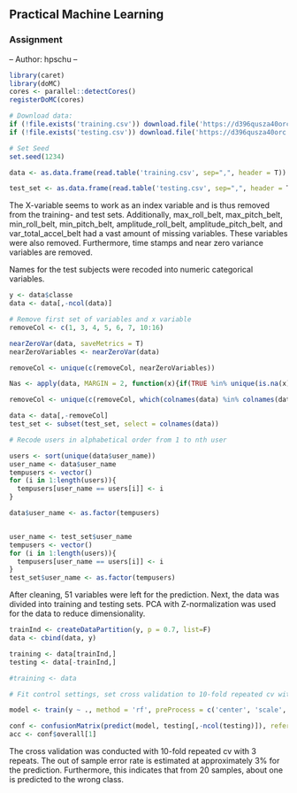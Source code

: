 ## Practical Machine Learning
### Assignment
-- Author: hpschu --

```r
library(caret)
library(doMC)
cores <- parallel::detectCores()
registerDoMC(cores)
```


```r
# Download data:
if (!file.exists('training.csv')) download.file('https://d396qusza40orc.cloudfront.net/predmachlearn/pml-training.csv', method = 'curl', destfile = 'training.csv')
if (!file.exists('testing.csv')) download.file('https://d396qusza40orc.cloudfront.net/predmachlearn/pml-testing.csv', method = 'curl', destfile = 'testing.csv')

# Set Seed
set.seed(1234)

data <- as.data.frame(read.table('training.csv', sep=",", header = T))

test_set <- as.data.frame(read.table('testing.csv', sep=",", header = T))

```

The X-variable seems to work as an index variable and is thus removed from the training- and test sets. Additionally, max_roll_belt, max_pitch_belt, min_roll_belt, min_pitch_belt, amplitude_roll_belt, amplitude_pitch_belt, and var_total_accel_belt had a vast amount of missing variables. These variables were also removed. Furthermore, time stamps and near zero variance variables are removed.

Names for the test subjects were recoded into numeric categorical variables.

```r


y <- data$classe
data <- data[,-ncol(data)]

# Remove first set of variables and x variable
removeCol <- c(1, 3, 4, 5, 6, 7, 10:16)

nearZeroVar(data, saveMetrics = T)
nearZeroVariables <- nearZeroVar(data)

removeCol <- unique(c(removeCol, nearZeroVariables))

Nas <- apply(data, MARGIN = 2, function(x){if(TRUE %in% unique(is.na(x))) return(TRUE) else return(FALSE)})

removeCol <- unique(c(removeCol, which(colnames(data) %in% colnames(data)[Nas])))

data <- data[,-removeCol]
test_set <- subset(test_set, select = colnames(data))

# Recode users in alphabetical order from 1 to nth user

users <- sort(unique(data$user_name))
user_name <- data$user_name
tempusers <- vector()
for (i in 1:length(users)){
  tempusers[user_name == users[i]] <- i
}

data$user_name <- as.factor(tempusers)


user_name <- test_set$user_name
tempusers <- vector()
for (i in 1:length(users)){
  tempusers[user_name == users[i]] <- i
}
test_set$user_name <- as.factor(tempusers)
```

After cleaning, 51 variables were left for the prediction. Next, the data was divided into training and testing sets. PCA with Z-normalization was used for the data to reduce dimensionality.

```r
trainInd <- createDataPartition(y, p = 0.7, list=F)
data <- cbind(data, y)

training <- data[trainInd,]
testing <- data[-trainInd,]

#training <- data

# Fit control settings, set cross validation to 10-fold repeated cv with 3 repeats.

model <- train(y ~ ., method = 'rf', preProcess = c('center', 'scale', 'pca'), data = training, trainControl = trainControl(method = 'repeatedcv', number = 10, repeats = 3))

conf <- confusionMatrix(predict(model, testing[,-ncol(testing)]), reference = testing[,ncol(testing)])
acc <- conf$overall[1]

```

The cross validation was conducted with 10-fold repeated cv with 3 repeats. The out of sample error rate is estimated at approximately 3% for the prediction. Furthermore, this indicates that from 20 samples, about one is predicted to the wrong class.